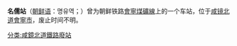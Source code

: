 {{unreferenced|time=2015-02-04T16:05:11+00:00}}
{{朝鮮半島車站資訊
|公司色 = black
|文字色 = 
|站名 = 名儒站
|圖片 = 
|pxl = 
|圖片說明 =
|前一站 = [[凤仪站|凤仪]]
|前一站距離 = 3.9
|後一站距離 = 1.4
|後一站 = [[游仙站|游仙]]
|所屬路線 = [[會寧煤礦線|會寧煤礦線]]
|距離 = 9.2
|起點站 = [[會寧青年站|會寧青年]]
|諺文 = 명유역
|朝鮮漢字 = 名儒驛
|文觀部式 = 
|馬-賴式 = 
|副站名 = 
|車站編號 = 
|停站路線數 = 
|所屬公司 = [[朝鮮民主主義人民共和國鐵道省|朝鮮民主主義人民共和國鐵道省]]
|所在地 =[[咸镜北道|咸镜北道]][[會寧市|會寧市]]
|車站構造 = 地面车站
|月台配置 = 
|啟用年月日 =  
|廢站年月日 = 
|上下車人次 = 
|統計年度 = 
|轉車 = 
|備註 = 
|全寬備註 = 
}}

'''名儒站'''（[[朝鲜语|朝鲜语]]：명유역；{{lang|ko|名儒驛}}）曾为朝鲜铁路[[會寧煤礦線|會寧煤礦線]]上的一个车站，位于[[咸镜北道|咸镜北道]][[會寧市|會寧市]]，废止时间不明。

{{會寧煤礦線}}

[[分类:咸鏡北道鐵路廢站|分类:咸鏡北道鐵路廢站]]